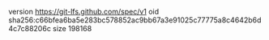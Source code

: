 version https://git-lfs.github.com/spec/v1
oid sha256:c66bfea6ba5e283bc578852ac9bb67a3e91025c77775a8c4642b6d4c7c88206c
size 198168
